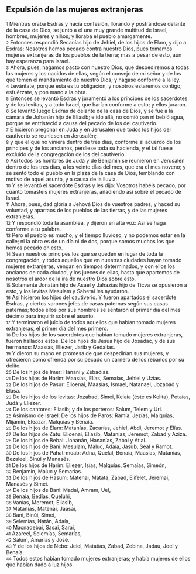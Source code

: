 == Expulsión de las mujeres extranjeras ==

{{anchor|1}} <small>1</small> Mientras oraba Esdras y hacía confesión, llorando y postrándose delante de la casa de Dios, se juntó a él una muy grande multitud de Israel, hombres, mujeres y niños; y lloraba el pueblo amargamente.<br>
{{anchor|2}} <small>2</small> Entonces respondió Secanías hijo de Jehiel, de los hijos de Elam, y dijo a Esdras: Nosotros hemos pecado contra nuestro Dios, pues tomamos mujeres extranjeras de los pueblos de la tierra; mas a pesar de esto, aún hay esperanza para Israel.<br>
{{anchor|3}} <small>3</small> Ahora, pues, hagamos pacto con nuestro Dios, que despediremos a todas las mujeres y los nacidos de ellas, según el consejo de mi señor y de los que temen el mandamiento de nuestro Dios; y hágase conforme a la ley.<br>
{{anchor|4}} <small>4</small> Levántate, porque esta es tu obligación, y nosotros estaremos contigo; esfuérzate, y pon mano a la obra.<br>
{{anchor|5}} <small>5</small> Entonces se levantó Esdras y juramentó a los príncipes de los sacerdotes y de los levitas, y a todo Israel, que harían conforme a esto; y ellos juraron.<br>
{{anchor|6}} <small>6</small> Se levantó luego Esdras de delante de la casa de Dios, y se fue a la cámara de Johanán hijo de Eliasib; e ido allá, no comió pan ni bebió agua, porque se entristeció a causa del pecado de los del cautiverio.<br>
{{anchor|7}} <small>7</small> E hicieron pregonar en Judá y en Jerusalén que todos los hijos del cautiverio se reuniesen en Jerusalén;<br>
{{anchor|8}} <small>8</small> y que el que no viniera dentro de tres días, conforme al acuerdo de los príncipes y de los ancianos, perdiese toda su hacienda, y el tal fuese excluido de la congregación de los del cautiverio.<br>
{{anchor|9}} <small>9</small> Así todos los hombres de Judá y de Benjamín se reunieron en Jerusalén dentro de los tres días, a los veinte días del mes, que era el mes noveno; y se sentó todo el pueblo en la plaza de la casa de Dios, temblando con motivo de aquel asunto, y a causa de la lluvia.<br>
{{anchor|10}} <small>10</small> Y se levantó el sacerdote Esdras y les dijo: Vosotros habéis pecado, por cuanto tomasteis mujeres extranjeras, añadiendo así sobre el pecado de Israel.<br>
{{anchor|11}} <small>11</small> Ahora, pues, dad gloria a Jehová Dios de vuestros padres, y haced su voluntad, y apartaos de los pueblos de las tierras, y de las mujeres extranjeras.<br>
{{anchor|12}} <small>12</small> Y respondió toda la asamblea, y dijeron en alta voz: Así se haga conforme a tu palabra.<br>
{{anchor|13}} <small>13</small> Pero el pueblo es mucho, y el tiempo lluvioso, y no podemos estar en la calle; ni la obra es de un día ni de dos, porque somos muchos los que hemos pecado en esto.<br>
{{anchor|14}} <small>14</small> Sean nuestros príncipes los que se queden en lugar de toda la congregación, y todos aquellos que en nuestras ciudades hayan tomado mujeres extranjeras, vengan en tiempos determinados, y con ellos los ancianos de cada ciudad, y los jueces de ellas, hasta que apartemos de nosotros el ardor de la ira de nuestro Dios sobre esto.<br>
{{anchor|15}} <small>15</small> Solamente Jonatán hijo de Asael y Jahazías hijo de Ticva se opusieron a esto, y los levitas Mesulam y Sabetai les ayudaron.<br>
{{anchor|16}} <small>16</small> Así hicieron los hijos del cautiverio. Y fueron apartados el sacerdote Esdras, y ciertos varones jefes de casas paternas según sus casas paternas; todos ellos por sus nombres se sentaron el primer día del mes décimo para inquirir sobre el asunto.<br>
{{anchor|17}} <small>17</small> Y terminaron el juicio de todos aquellos que habían tomado mujeres extranjeras, el primer día del mes primero.<br>
{{anchor|18}} <small>18</small> De los hijos de los sacerdotes que habían tomado mujeres extranjeras, fueron hallados estos: De los hijos de Jesúa hijo de Josadac, y de sus hermanos: Maasías, Eliezer, Jarib y Gedalías.<br>
{{anchor|19}} <small>19</small> Y dieron su mano en promesa de que despedirían sus mujeres, y ofrecieron como ofrenda por su pecado un carnero de los rebaños por su delito.<br>
{{anchor|20}} <small>20</small> De los hijos de Imer: Hanani y Zebadías.<br>
{{anchor|21}} <small>21</small> De los hijos de Harim: Maasías, Elías, Semaías, Jehiel y Uzías.<br>
{{anchor|22}} <small>22</small> De los hijos de Pasur: Elioenai, Maasías, Ismael, Natanael, Jozabad y Elasa.<br>
{{anchor|23}} <small>23</small> De los hijos de los levitas: Jozabad, Simei, Kelaía (éste es Kelita), Petaías, Judá y Eliezer.<br>
{{anchor|24}} <small>24</small> De los cantores: Eliasib; y de los porteros: Salum, Telem y Uri.<br>
{{anchor|25}} <small>25</small> Asimismo de Israel: De los hijos de Paros: Ramía, Jezías, Malquías, Mijamín, Eleazar, Malquías y Benaía.<br>
{{anchor|26}} <small>26</small> De los hijos de Elam: Matanías, Zacarías, Jehiel, Abdi, Jeremot y Elías.<br>
{{anchor|27}} <small>27</small> De los hijos de Zatu: Elioenai, Eliasib, Matanías, Jeremot, Zabad y Aziza.<br>
{{anchor|28}} <small>28</small> De los hijos de Bebai: Johanán, Hananías, Zabai y Atlai.<br>
{{anchor|29}} <small>29</small> De los hijos de Bani: Mesulam, Maluc, Adaía, Jasub, Seal y Ramot.<br>
{{anchor|30}} <small>30</small> De los hijos de Pahat-moab: Adna, Quelal, Benaía, Maasías, Matanías, Bezaleel, Binúi y Manasés.<br>
{{anchor|31}} <small>31</small> De los hijos de Harim: Eliezer, Isías, Malquías, Semaías, Simeón,<br>
{{anchor|32}} <small>32</small> Benjamín, Maluc y Semarías.<br>
{{anchor|33}} <small>33</small> De los hijos de Hasum: Matenai, Matata, Zabad, Elifelet, Jeremai, Manasés y Simei.<br>
{{anchor|34}} <small>34</small> De los hijos de Bani: Madai, Amram, Uel,<br>
{{anchor|35}} <small>35</small> Benaía, Bedías, Quelúhi,<br>
{{anchor|36}} <small>36</small> Vanías, Meremot, Eliasib,<br>
{{anchor|37}} <small>37</small> Matanías, Matenai, Jaasai,<br>
{{anchor|38}} <small>38</small> Bani, Binúi, Simei,<br>
{{anchor|39}} <small>39</small> Selemías, Natán, Adaía,<br>
{{anchor|40}} <small>40</small> Macnadebai, Sasai, Sarai,<br>
{{anchor|41}} <small>41</small> Azareel, Selemías, Semarías,<br>
{{anchor|42}} <small>42</small> Salum, Amarías y José.<br>
{{anchor|43}} <small>43</small> Y de los hijos de Nebo: Jeiel, Matatías, Zabad, Zebina, Jadau, Joel y Benaía.<br>
{{anchor|44}} <small>44</small> Todos estos habían tomado mujeres extranjeras; y había mujeres de ellos que habían dado a luz hijos.<br>
